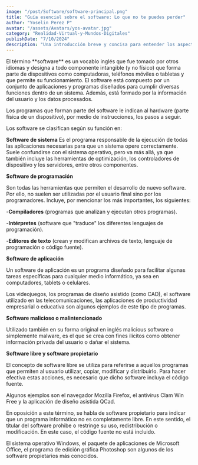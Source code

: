```yaml
---
image: "/post/Software/software-principal.png"
title: "Guía esencial sobre el software: Lo que no te puedes perder"
author: "Yoselin Perez P"
avatar: "/assets/Avatars/yos-avatar.jpg"
category: "Realidad-Virtual-y-Mundos-Digitales"
publishDate: "7/10/2024"
description: "Una introducción breve y concisa para entender los aspectos clave del software, desde su definición hasta su impacto en la vida diaria. "
---
```


<Parrafo>
El término **software** es un vocablo inglés que fue tomado por otros idiomas y designa a todo componente intangible (y no físico) que forma parte de dispositivos como computadoras, teléfonos móviles o tabletas y que permite su funcionamiento. El software está compuesto por un conjunto de aplicaciones y programas diseñados para cumplir diversas funciones dentro de un sistema. Además, está formado por la información del usuario y los datos procesados.

Los programas que forman parte del software le indican al hardware (parte física de un dispositivo), por medio de instrucciones, los pasos a seguir.

</Parrafo>

<ImageMDX src="/post/Software/software1.png" alt="software" width={800} height={400} />

<Parrafo>
Los software se clasifican según su función en:

**Software de sistema**
Es el programa responsable de la ejecución de todas las aplicaciones necesarias para que un sistema opere correctamente. Suele confundirse con el sistema operativo, pero va más allá, ya que también incluye las herramientas de optimización, los controladores de dispositivo y los servidores, entre otros componentes.

**Software de programación**

Son todas las herramientas que permiten el desarrollo de nuevo software. Por ello, no suelen ser utilizadas por el usuario final sino por los programadores. Incluye, por mencionar los más importantes, los siguientes:

-**Compiladores** (programas que analizan y ejecutan otros programas).

-**Intérpretes** (software que "traduce" los diferentes lenguajes de programación).

-**Editores de texto** (crean y modifican archivos de texto, lenguaje de programación o código fuente).

**Software de aplicación**

Un software de aplicación es un programa diseñado para facilitar algunas tareas específicas para cualquier medio informático, ya sea en computadores, tablets o celulares.

Los videojuegos, los programas de diseño asistido (como CAD), el software utilizado en las telecomunicaciones, las aplicaciones de productividad empresarial o educativa son algunos ejemplos de este tipo de programas.

**Software malicioso o malintencionado**

Utilizado también en su forma original en inglés malicious software o simplemente malware, es el que se crea con fines ilícitos como obtener información privada del usuario o dañar el sistema.

**Software libre y software propietario**

El concepto de software libre se utiliza para referirse a aquellos programas que permiten al usuario utilizar, copiar, modificar y distribuirlo. Para hacer efectiva estas acciones, es necesario que dicho software incluya el código fuente.

Algunos ejemplos son el navegador Mozilla Firefox, el antivirus Clam Win Free y la aplicación de diseño asistida QCad.

En oposición a este término, se habla de software propietario para indicar que un programa informático no es completamente libre. En este sentido, el titular del software prohibe o restringe su uso, redistribución o modificación. En este caso, el código fuente no está incluido.

El sistema operativo Windows, el paquete de aplicaciones de Microsoft Office, el programa de edición gráfica Photoshop son algunos de los software propietarios más conocidos.

</Parrafo>

<YouTubeVideo url="https://www.youtube.com/watch?v=KysawushRV8" />

